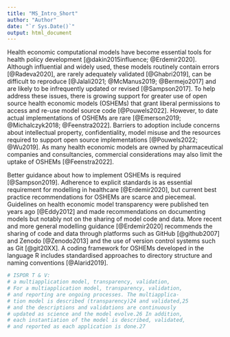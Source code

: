 ```yaml
---
title: "MS_Intro_Short"
author: "Author"
date: "`r Sys.Date()`"
output: html_document
---
```


<!-- `r ifelse(is.na(params$X@background_1L_chr),"",params$X@background_1L_chr)`  -->
Health economic computational models have become essential tools for health policy development [@dakin2015influence; @Erdemir2020]. Although influential and widely used, these models routinely contain errors [@Radeva2020], are rarely adequately validated [@Ghabri2019], can be difficult to reproduce [@Jalali2021; @McManus2019; @Bermejo2017] and are likely to be infrequently updated or revised [@Sampson2017]. To help address these issues, there is growing support for greater use of open source health economic models (OSHEMs) that grant liberal permissions to access and re-use model source code [@Pouwels2022]. However, to date actual implementations of OSHEMs are rare [@Emerson2019; @Michalczyk2018; @Feenstra2022]. Barriers to adoption include concerns about intellectual property, confidentiality, model misuse and the resources required to support open source implementations [@Pouwels2022; @Wu2019]. As many health economic models are owned by pharmaceutical companies and consultancies, commercial considerations may also limit the uptake of OSHEMs [@Feenstra2022].

Better guidance about how to implement OSHEMs is required [@Sampson2019]. Adherence to explicit standards is as essential requirement for modelling in healthcare [@Erdemir2020], but current best practice recommendations for OSHEMs are scarce and piecemeal. Guidelines on health economic model transparency were published ten years ago [@Eddy2012] and made recommendations on documenting models but notably not on the sharing of model code and data. More recent and more general modelling guidance [@Erdemir2020] recommends the sharing of code and data through platforms such as GitHub [@github2007] and Zenodo [@Zenodo2013] and the use of version control systems such as Git [@git20XX]. A coding framework for OSHEMs developed in the language R includes standardised approaches to directory structure and naming conventions [@Alarid2019].


```r
# ISPOR T & V: 
# a multiapplication model, transparency, validation,
# For a multiapplication model, transparency, validation,
# and reporting are ongoing processes. The multiapplica-
# tion model is described (transparency)24 and validated,25
# and the descriptions and validations are continuously
# updated as science and the model evolve.26 In addition,
# each instantiation of the model is described, validated,
# and reported as each application is done.27
```

